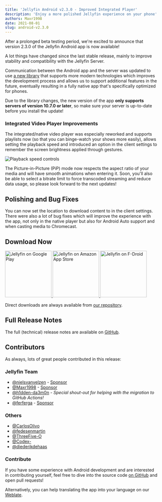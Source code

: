 ```yaml
---
title: 'Jellyfin Android v2.3.0 - Improved Integrated Player'
description: 'Enjoy a more polished Jellyfin experience on your phone'
authors: Maxr1998
date: 2021-08-01
slug: android-v2.3.0
---
```


After a prolonged beta testing period, we're excited to announce that version 2.3.0 of the Jellyfin Android app is now available!

<!--truncate-->

A lot things have changed since the last stable release, mainly to improve stability and compatibility with the Jellyfin Server.

Communication between the Android app and the server was updated to use [a new library](https://github.com/jellyfin/jellyfin-sdk-kotlin) that supports more modern technologies which improves the development process and allows us to support additional features in the future, eventually resulting in a fully native app that's specifically optimized for phones.

Due to the library changes, the new version of the app **only supports servers of version 10.7.0 or later**, so make sure your server is up-to-date before you install the update!

### Integrated Video Player Improvements

The integrated/native video player was especially reworked and supports playlists now (so that you can binge-watch your shows more easily), allows setting the playback speed and introduced an option in the client settings to remember the screen brightness applied through gestures.

![Playback speed controls](./exoplayer-speed-controls.png)

The Picture-in-Picture (PiP) mode now respects the aspect ratio of your media and will have smooth animations when entering it.
Soon, you'll also be able to select a bitrate limit to force transcoded streaming and reduce data usage, so please look forward to the next updates!

## Polishing and Bug Fixes

You can now set the location to download content to in the client settings.
There were also a lot of bug fixes which will improve the experience with the app, not only in the native player but also for Android Auto support and when casting media to Chromecast.

## Download Now

<a className="margin-right--md" href="https://play.google.com/store/apps/details?id=org.jellyfin.mobile">
  <img width="153" alt="Jellyfin on Google Play" src="/images/store-icons/google-play.png" />
</a>

<a className="margin-right--md" href="https://www.amazon.com/gp/product/B081RFTTQ9">
  <img width="153" alt="Jellyfin on Amazon App Store" src="/images/store-icons/amazon.png" />
</a>

<a href="https://f-droid.org/en/packages/org.jellyfin.mobile/">
  <img width="153" alt="Jellyfin on F-Droid" src="/images/store-icons/fdroid.png" />
</a>

Direct downloads are always available from [our repository](https://repo.jellyfin.org/releases/client/android/).

## Full Release Notes

The full (technical) release notes are available on [GitHub](https://github.com/jellyfin/jellyfin-android/releases/tag/v2.3.0).

## Contributors

As always, lots of great people contributed in this release:

### Jellyfin Team

- [@nielsvanvelzen](https://github.com/nielsvanvelzen) - [Sponsor](https://github.com/sponsors/nielsvanvelzen)
- [@Maxr1998](https://github.com/Maxr1998) - [Sponsor](https://github.com/sponsors/Maxr1998)
- [@h1dden-da3m0n](https://github.com/h1dden-da3m0n) - *Special shout-out for helping with the migration to GitHub Actions!*
- [@ferferga](https://github.com/ferferga) - [Sponsor](https://github.com/sponsors/ferferga)

### Others

- [@CarlosOlivo](https://github.com/CarlosOlivo)
- [@fedesenmartin](https://github.com/fedesenmartin)
- [@ThreeFive-O](https://github.com/ThreeFive-O)
- [@Codex-](https://github.com/Codex-)
- [@diederikdehaas](https://github.com/diederikdehaas)

### Contribute

If you have some experience with Android development and are interested in contributing yourself, feel free to dive into the source code [on GitHub](https://github.com/jellyfin/jellyfin-android) and open pull requests!

Alternatively, you can help translating the app into your language on our [Weblate](https://translate.jellyfin.org/projects/jellyfin-android/jellyfin-android/).
